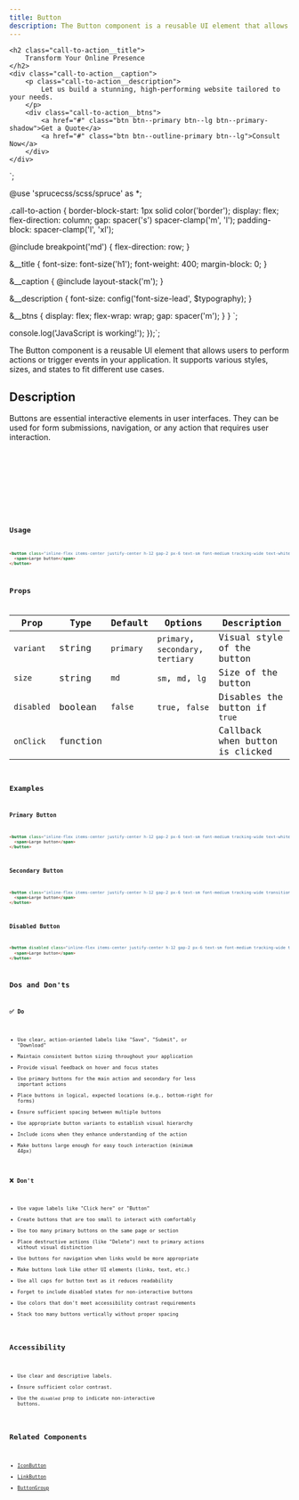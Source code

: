 ```yaml
---
title: Button
description: The Button component is a reusable UI element that allows users to perform actions or trigger events in your application. It supports various styles, sizes, and states to fit different use cases.
---
```



    <h2 class="call-to-action__title">
        Transform Your Online Presence
    </h2>
    <div class="call-to-action__caption">
        <p class="call-to-action__description">
            Let us build a stunning, high-performing website tailored to your needs.
        </p>
        <div class="call-to-action__btns">
            <a href="#" class="btn btn--primary btn--lg btn--primary-shadow">Get a Quote</a>
            <a href="#" class="btn btn--outline-primary btn--lg">Consult Now</a>
        </div>
    </div>
</div>`;

@use 'sprucecss/scss/spruce' as *;

.call-to-action {
  border-block-start: 1px solid color('border');
  display: flex;
  flex-direction: column;
  gap: spacer('s') spacer-clamp('m', 'l');
  padding-block: spacer-clamp('l', 'xl');

  @include breakpoint('md') {
    flex-direction: row;
  }

  &__title {
    font-size: font-size('h1');
    font-weight: 400;
    margin-block: 0;
  }

  &__caption {
    @include layout-stack('m');
  }

  &__description {
    font-size: config('font-size-lead', $typography);
  }

  &__btns {
    display: flex;
    flex-wrap: wrap;
    gap: spacer('m');
  }
}
`;

  console.log('JavaScript is working!');
});`;

<LeadingText>
  The Button component is a reusable UI element that allows users to perform actions or trigger events in your application. It supports various styles, sizes, and states to fit different use cases.
</LeadingText>

<CodePreview client:visible title="" htmlCode={htmlCode} cssCode={cssCode} jsCode={jsCode} />

## Description

Buttons are essential interactive elements in user interfaces. They can be used for form submissions, navigation, or any action that requires user interaction.

<Tabs>
  <TabItem label="HTML">
  <Code lang="html" code={htmlCode} />
  </TabItem>
  <TabItem label="CSS">
  <Code lang="css" code={cssCode} />
  </TabItem>
  <TabItem label="JS">
  <Code lang="javascript" code={jsCode} />
  </TabItem>
</Tabs>

## Usage

```html live
<button class="inline-flex items-center justify-center h-12 gap-2 px-6 text-sm font-medium tracking-wide text-white transition duration-300 rounded focus-visible:outline-none whitespace-nowrap bg-emerald-500 hover:bg-emerald-600 focus:bg-emerald-700 disabled:cursor-not-allowed disabled:border-emerald-300 disabled:bg-emerald-300 disabled:shadow-none">
  <span>Large button</span>
</button>
```

## Props

| Prop      | Type      | Default   | Options                          | Description                          |
|-----------|-----------|-----------|----------------------------------|--------------------------------------|
| `variant` | string    | `primary` | `primary`, `secondary`, `tertiary` | Visual style of the button           |
| `size`    | string    | `md`      | `sm`, `md`, `lg`                 | Size of the button                   |
| `disabled`| boolean   | `false`   | `true`, `false`                  | Disables the button if `true`        |
| `onClick` | function  |           |                                  | Callback when button is clicked      |

## Examples

### Primary Button

```html live
<button class="inline-flex items-center justify-center h-12 gap-2 px-6 text-sm font-medium tracking-wide text-white transition duration-300 rounded focus-visible:outline-none whitespace-nowrap bg-emerald-500 hover:bg-emerald-600 focus:bg-emerald-700 disabled:cursor-not-allowed disabled:border-emerald-300 disabled:bg-emerald-300 disabled:shadow-none">
  <span>Large button</span>
</button>
```

### Secondary Button

```html live
<button class="inline-flex items-center justify-center h-12 gap-2 px-6 text-sm font-medium tracking-wide transition duration-300 rounded focus-visible:outline-none justify-self-center whitespace-nowrap bg-emerald-50 text-emerald-500 hover:bg-emerald-100 hover:text-emerald-600 focus:bg-emerald-200 focus:text-emerald-700 disabled:cursor-not-allowed disabled:border-emerald-300 disabled:bg-emerald-100 disabled:text-emerald-400 disabled:shadow-none">
  <span>Large button</span>
</button>
```

### Disabled Button

```html live
<button disabled class="inline-flex items-center justify-center h-12 gap-2 px-6 text-sm font-medium tracking-wide transition duration-300 rounded focus-visible:outline-none justify-self-center whitespace-nowrap bg-emerald-50 text-emerald-500 hover:bg-emerald-100 hover:text-emerald-600 focus:bg-emerald-200 focus:text-emerald-700 disabled:cursor-not-allowed disabled:border-emerald-300 disabled:bg-emerald-100 disabled:text-emerald-400 disabled:shadow-none">
  <span>Large button</span>
</button>
```

## Dos and Don'ts

### ✅ Do

* Use clear, action-oriented labels like "Save", "Submit", or "Download"
* Maintain consistent button sizing throughout your application
* Provide visual feedback on hover and focus states
* Use primary buttons for the main action and secondary for less important actions
* Place buttons in logical, expected locations (e.g., bottom-right for forms)
* Ensure sufficient spacing between multiple buttons
* Use appropriate button variants to establish visual hierarchy
* Include icons when they enhance understanding of the action
* Make buttons large enough for easy touch interaction (minimum 44px)

### ❌ Don't

- Use vague labels like "Click here" or "Button"
- Create buttons that are too small to interact with comfortably
- Use too many primary buttons on the same page or section
- Place destructive actions (like "Delete") next to primary actions without visual distinction
- Use buttons for navigation when links would be more appropriate
- Make buttons look like other UI elements (links, text, etc.)
- Use all caps for button text as it reduces readability
- Forget to include disabled states for non-interactive buttons
- Use colors that don't meet accessibility contrast requirements
- Stack too many buttons vertically without proper spacing

## Accessibility

- Use clear and descriptive labels.
- Ensure sufficient color contrast.
- Use the `disabled` prop to indicate non-interactive buttons.

## Related Components

- [IconButton](./icon-button)
- [LinkButton](./link-button)
- [ButtonGroup](./button-group)
